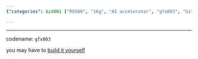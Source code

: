 ```yaml
---
{"categories": &id001 ["RX580", "16g", "AI accelerator", "gfx803", "GitHub", "DIY build", "Graphics card"], "category": "AI Accelerators", "date": "2023-12-09 13:47:07", "description": "This article discusses the process of using an RX580 16g graphics card with the codename &grave;gfx803&grave; as an AI accelerator. The user is provided with a GitHub link to build it themselves.", "tags": *id001, "title": "Rx580 16G Used As Ai Accelerator"}

---
```


------

codename: `gfx803`

you may have to [build it yourself](https://github.com/tsl0922/pytorch-gfx803)

